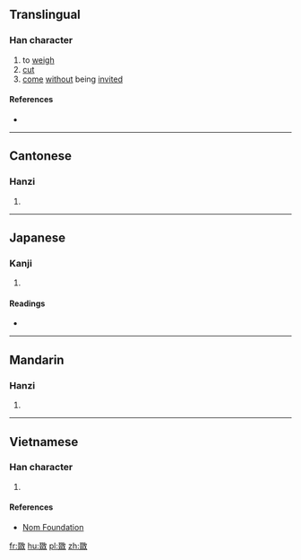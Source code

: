 {{also|敠}}
==Translingual==

===Han character===
{{Han char|rn=66|rad=攴|as=08|sn=12|four=1844<sub>0</sub>|canj=水水水水大 (EEEEK)|ids=⿰[[叕]][[攵]]}}

# to [[weigh]]
# [[cut]]
# [[come]] [[without]] being [[invite]]d

====References====
* {{Han ref|kx=0473.171|hdz=21469.061|uh=656A|ud=25962|bh=D974|bd=55668}}

----

==Cantonese==

===Hanzi===
{{yue-hanzi|jyut=[[zyut3]]|y=jyut3}}

# {{defn|lang=yue|sort=攴08}}

----

==Japanese==

===Kanji===
{{ja-kanji|grade=|rs=攴08}}

# {{defn|lang=ja|sort=攴08}}

====Readings====
* {{ja-readings|on=[[たつ]] (tatsu), [[たち]] (tachi), [[せつ]] (setsu), [[せち]] (sechi)|kun=[[はかる]] (hakaru)}}

----

==Mandarin==

===Hanzi===
{{cmn-hanzi|pin=[[duó]] ([[duo2]])|wg=to<sup>2</sup>}}

# {{defn|lang=cmn|sort=攴08}}

----

==Vietnamese==

===Han character===
{{vi-readings|rs=攴08| hanviet = chuyết}}

# {{defn|lang=vi|sort=攴08}}

====References====
*[http://nomfoundation.org/common/nom_details.php?codepoint=656a Nom Foundation]

[[fr:敪]]
[[hu:敪]]
[[pl:敪]]
[[zh:敪]]